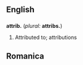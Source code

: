 ==English==

==={{Abbreviation}}===
'''attrib.'''  (''plural:'' '''attribs.''')
#Attributed to; attributions

==Romanica==
{{substub}}
